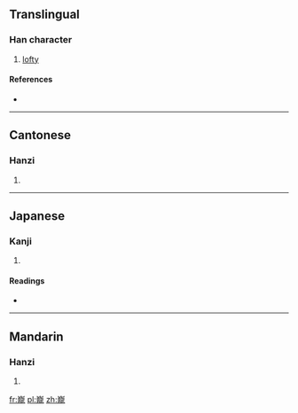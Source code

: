 ==Translingual==

===Han character===
{{Han char|rn=46|rad=山|as=16|sn=19|four=2221<sub>1</sub>|canj=山卜月心 (UYBP)}}

# [[lofty]]

====References====
* {{Han ref|kx=0322.090|dkj=08598|dj=0622.210|hdz=10806.030|uh=5DC3|ud=24003|bh=F1FD|bd=61949}}

----

==Cantonese==

===Hanzi===
{{yue-hanzi|jyut=[[lung4]]|y=lung4}}

# {{defn|lang=yue|sort=山16}}

----

==Japanese==

===Kanji===
{{ja-kanji|grade=|rs=山16}}

# {{defn|lang=ja|sort=山16}}

====Readings====
* {{ja-readings|on=[[ろう]] (rō), [[る]] (ru)|kun=[[けわしい]] (kewashii)}}

----

==Mandarin==

===Hanzi===
{{cmn-hanzi|pin=[[lóng]] ([[long2]]), [[wéi]] ([[wei2]])|wg=lung<sup>2</sup>, wei<sup>2</sup>}}

# {{defn|lang=cmn|sort=山16}}

[[fr:巃]]
[[pl:巃]]
[[zh:巃]]